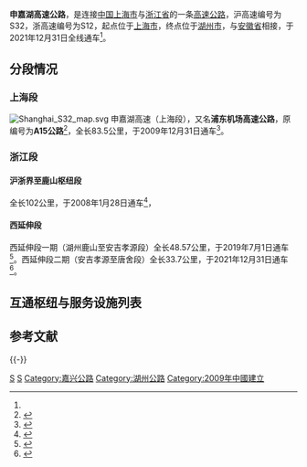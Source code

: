 {{Otheruses|A15公路}}
{{中国高速公路信息框
| 省名 = Shanghai
| 编号 = S32
| 省名2 = Zhejiang
| 编号2 = S12
|照片 = 201812 S32 near PVG.jpg
|照片标题 = 浦东机场附近的路段
| 名称 = 上海－嘉兴－湖州高速公路
| 地圖 = 
| 路線簡稱 = 申嘉湖
| 最近通車日期 = 2021年12月31日
| 起點 = [[上海市|上海市]]
| 終點 = [[湖州市|湖州市]]
| 已通车里程=267.77
}}
'''申嘉湖高速公路'''，是连接[[中国|中国]][[上海市|上海市]]与[[浙江省|浙江省]]的一条[[高速公路|高速公路]]，沪高速编号为S32，浙高速编号为S12，起点位于[[上海市|上海市]]，终点位于[[湖州市|湖州市]]，与[[安徽省|安徽省]]{{China Expwy Name|S64|P=Anhui}}相接，于2021年12月31日全线通车<ref name="全线"/>。

==分段情况==
===上海段===
[[File:Shanghai_S32_map.svg|thumb]]
申嘉湖高速（上海段），又名'''浦东机场高速公路'''，原编号为'''A15公路'''<ref>{{cite web|url=http://sh.eastday.com/qtmt/20091011/u1a640415.html|title=上海市已通车和近期即将通车高速公路命名编号对照表|publisher=东方网|date=2009-10-11|author=陈珠还|access-date=2014-03-05|archive-url=https://web.archive.org/web/20131221083104/http://sh.eastday.com/qtmt/20091011/u1a640415.html|archive-date=2013-12-21|dead-url=no}}</ref>，全长83.5公里，于2009年12月31日通车<ref>{{Cite web |url=http://news.163.com/10/0101/09/5RUBV373000120GR.html|title=申嘉湖高速公路全线通车(图)|access-date=2010-01-07|archive-url=https://web.archive.org/web/20100105063009/http://news.163.com/10/0101/09/5RUBV373000120GR.html |archive-date=2010-01-05 |dead-url=yes}}</ref>。
===浙江段===
====沪浙界至鹿山枢纽段====
全长102公里，于2008年1月28日通车<ref>{{Cite web|url=http://news.hz66.com/main/news/hz/hzsh/2008012909521823.htm|title=申嘉湖高速公路全线开通|access-date=2009-02-06|archive-date=2009-03-16|archive-url=https://web.archive.org/web/20090316190832/http://news.hz66.com/main/news/hz/hzsh/2008012909521823.htm|dead-url=yes}}</ref>，
====西延伸段====
西延伸段一期（湖州鹿山至安吉孝源段）全长48.57公里，于2019年7月1日通车<ref>{{cite web|url=http://n.cztv.com/news/13225159.html|title=下月起，湖州到安吉只需半小时 申嘉湖高速湖州鹿山至安吉孝源段通车！|publisher=新蓝网·浙江网络广播电视台|date=2019-06-28|author=吕瑞峰|access-date=2019-06-30|archive-url=https://web.archive.org/web/20190630150532/http://n.cztv.com/news/13225159.html|archive-date=2019-06-30|dead-url=no}}</ref>。西延伸段二期（安吉孝源至唐舍段）全长33.7公里，于2021年12月31日通车<ref name="全线">{{Cite web|title=明日零点 申嘉湖高速公路湖州段全线通车-中国网|url=http://zjnews.china.com.cn/yuanchuan/2021-12-30/321218.html|access-date=2021-12-30|work=zjnews.china.com.cn|archive-date=2021-12-30|archive-url=https://web.archive.org/web/20211230110505/http://zjnews.china.com.cn/yuanchuan/2021-12-30/321218.html|dead-url=no}}</ref>。

==互通枢纽与服务设施列表==
{{Start expwy exit box|place=1}}
{{Expwy exit group|{{China Expwy Name|S32|P=Shanghai|路段}}|place=1}}
{{Expwy exit item|place=[[上海市|上海市]]<br/>[[浦东新区|浦东新区]]|place rows=10|type=M|dist start=|name=浦东国际机场|highway connection={{China Expwy Name|S1|P=Shanghai}}}}
{{Expwy exit item|type=E|dist start=0|name=机务区|road connection=飞翱路}}
{{Expwy exit item|type=E|dist start=1|name=申嘉湖两港|road connection=两港公路}}
{{Expwy exit item|type=T|dist start=|name=祝桥}}
{{Expwy exit item|type=H|dist start=4|name=东绕城申嘉湖|highway connection={{China Expwy Name|G1503}}}}
{{Expwy exit item|type=E|dist start=6|name=川南奉公路|road connection=百熙南路<br/>川南奉公路|comment=限湖州方向入，上海方向出}}
{{Expwy exit item|type=E|dist start=11|name=南六公路|road connection=宣秋路<br/>南六公路（{{中国省道名|222|P=上海}}）}}
{{Expwy exit item|type=H|dist start=15|name=沪芦申嘉湖|highway connection={{China Expwy Name|S2|P=Shanghai}}}}
{{Expwy exit item|type=E|dist start=25|name=林海公路|road connection={{中国省道名|227|[[林海公路|林海公路]]}}|comment=位于闵行区和浦东新区交界处}}
{{Expwy exit item|type=S|dist start=|name=航头}}
{{Expwy exit item|type=E|dist start=30|name=三鲁公路|place=[[上海市|上海市]]<br/>[[闵行区|闵行区]]|place rows=3|road connection=浦放路<br/>三鲁公路|comment=限湖州方向出，上海方向入}}
{{Expwy exit item|type=H|dist start=40|name=沪金申嘉湖|highway connection={{China Expwy Name|S4|P=Shanghai}}}}
{{Expwy exit item|type=E|dist start=43|name=嘉闵高架路|highway connection=[[嘉闵高架路|嘉闵高架路]]}}
{{Expwy exit item|type=H|dist start=54|name=沈海申嘉湖|place=[[上海市|上海市]]<br/>[[松江区|松江区]]|place rows=4|highway connection={{China Expwy Name|G15}}}}
{{Expwy exit item|type=E|dist start=57|name=松卫北路|road connection=松卫北路（{{中国省道名|124|P=上海}}）}}
{{Expwy exit item|type=EH|dist start=67|name=西绕城申嘉湖|alias=塔闵公路|highway connection={{China Expwy Name|G1503}}|road connection=塔闵公路}}
{{Expwy exit item|type=H|dist start=72|name=沪昆申嘉湖|highway connection={{China Expwy Name|G60}}<br/>{{China Expwy Name|G92}}|comment=湖州方向限G60昆明方向（G92外圈方向）入，上海方向限G60上海方向（G92内圈方向）出}}
{{Expwy exit item|type=S|dist start=|name=练塘|place=[[上海市|上海市]]<br/>[[青浦区|青浦区]]|place rows=2}}
{{Expwy exit item|type=E|dist start=81|name=朱枫公路|road connection=[[朱枫公路|朱枫公路]]（{{中国省道名|225|P=上海}}）}}
{{Expwy exit item|place=沪浙界|place rows=1|type=B|dist start=83|name=沪浙界}}
{{Expwy exit group|{{China Expwy Name|S12|P=Zhejiang|路段}}|place=1}}
{{Expwy exit item|place=沪浙界|place rows=1|type=B|dist start=0|name=沪浙界}}
{{Expwy exit item|place=[[嘉兴市|嘉兴市]]<br/>[[嘉善县|嘉善县]]|place rows=5|type=T|dist start=|name=浙沪北|state=D|comment=已拆除}}
{{Expwy exit item|type=E|dist start=|name=姚庄|road connection=丁枫线}}
{{Expwy exit item|type=E|dist start=|name=西塘|road connection={{中国县道名|108|平黎线}}}}
{{Expwy exit item|type=ES|dist start=|name=天凝|alias=嘉善|road connection={{中国县道名|406|洪三线}}}}
{{Expwy exit item|type=H|name=洪溪|road connection={{China Expwy Name|G1521}}}}
{{Expwy exit item|type=E|dist start=|place=[[嘉兴市|嘉兴市]]<br/>[[秀洲区|秀洲区]]|place rows=4|name=油车港}}
{{Expwy exit item|type=E|dist start=|name=王江泾|alias=嘉兴北|road connection=苏嘉路（{{中国国道名|524}}）}}
{{Expwy exit item|type=H|dist start=|name=观音桥|highway connection={{China Expwy Name|G1522}}}}
{{Expwy exit item|type=E|dist start=|name=新塍|road connection=申嘉新连}}
{{Expwy exit item|type=E|dist start=|name=濮院|place=[[嘉兴市|嘉兴市]]<br/>[[桐乡市|桐乡市]]|place rows=2|road connection={{中国县道名|820|新民线}}}}
{{Expwy exit item|type=E|dist start=|name=乌镇|road connection={{中国县道名|812|姚太线}}}}
{{Expwy exit item|place=[[湖州市|湖州市]]<br/>[[南浔区|南浔区]]|place rows=5|type=H|dist start=|name=练市|state=L|highway connection={{China Expwy Name|S9|P=Zhejiang}}<br/>{{China Expwy Name|S13|P=Zhejiang}}|comment=S9建设中}}
{{Expwy exit item|type=E|dist start=|name=南浔南|road connection=浔练公路}}
{{Expwy exit item|type=E|dist start=|name=双林|road connection=三新线<br/>环城东路}}
{{Expwy exit item|type=H|name=双林|state=U|highway connection=[[湖杭高速公路|湖杭高速]]<!--{{China Expwy Name|SXX|P=Zhejiang}}-->}}
{{Expwy exit item|type=S|dist start=|name=南浔}}
{{Expwy exit item|type=E|dist start=|name=湖州东|road connection=湖盐公路|place=[[湖州市|湖州市]]<br/>[[吴兴区|吴兴区]]|place rows=3}}
{{Expwy exit item|type=H|dist start=101|name=鹿山|highway connection={{China Expwy Name|G25}}}}
{{Expwy exit item|type=E|dist start=110|name=妙西|road connection={{中国省道名|306|P=浙江}}}}
{{Expwy exit item|type=E|dist start=118|name=和平|place=[[湖州市|湖州市]]<br/>[[长兴县|长兴县]]|place rows=1|road connection={{中国省道名|306|P=浙江}}}}
{{Expwy exit item|type=E|dist start=127|name=梅溪|place=[[湖州市|湖州市]]<br/>[[安吉县|安吉县]]|place rows=8|road connection={{中国省道名|306|P=浙江}}}}
{{Expwy exit item|type=S|dist start=130|name=溪龙}}
{{Expwy exit item|type=H|dist start=140|name=安城|highway connection={{China Expwy Name|S14|P=Zhejiang}}}}
{{Expwy exit item|type=E|dist start=149.5|name=孝源|road connection=康山大道}}
{{Expwy exit item|type=E|dist start=159|name=孝丰|road connection={{中国省道名|204|P=浙江}}}}
{{Expwy exit item|type=E|dist start=168|name=报福|road connection={{中国省道名|306|P=浙江}}}}
{{Expwy exit item|type=S|dist start=170|name=孝丰}}
{{Expwy exit item|type=E|dist start=173|name=杭垓}}
{{Expwy exit item|place=浙皖界|place rows=1|type=B|dist start=183|name=浙皖界|state=U|highway connection={{China Expwy Name|S64|P=Anhui}}}}
{{End expwy exit box|place=1}}

== 参考文献 ==
{{Reflist}}

{{-}}
{{上海市高速公路}}
{{浙江省高速公路}}

[[Category:上海市高速公路|S]]
[[Category:浙江省高速公路|S]]
[[Category:嘉兴公路|Category:嘉兴公路]]
[[Category:湖州公路|Category:湖州公路]]
[[Category:2009年中國建立|Category:2009年中國建立]]